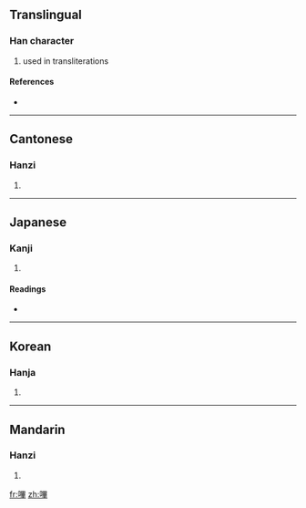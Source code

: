 {{also|哔}}
==Translingual==

===Han character===
{{Han char|rn=30|rad=口|as=11|sn=14|four=6605<sub>4</sub>|canj=口田廿十 (RWTJ)}}

# used in transliterations

====References====
* {{Han ref|kx=0204.120|dkj=04139|dj=0426.320|hdz=10667.070|uh=55F6|ud=22006|bh=B9CD|bd=47565}}

----

==Cantonese==

===Hanzi===
{{yue-hanzi|jyut=|y=[[bat1]]|sim=哔}}

# {{defn|Cantonese|sort=口11}}

----

==Japanese==

===Kanji===
{{ja-kanji|grade=|rs=口11}}

# {{defn|Japanese|sort=口11}}

====Readings====
* {{ja-readings|on=[[ひつ]] (hitsu), [[ひち]] (hichi)|kun=}}

----

==Korean==

===Hanja===
{{ko-hanja|hangeul=필|rv=pil|mr=p'il}}

# {{defn|Korean|sort=口11}}

----

==Mandarin==

===Hanzi===
{{cmn-hanzi|sim=哔|pin=[[bì]] ([[bi4]])|wg=pi<sup>4</sup>}}

# {{defn|Mandarin|sort=口11}}

[[fr:嗶]]
[[zh:嗶]]